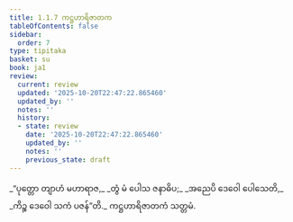 ```yaml
---
title: 1.1.7 ကဋ္ဌဟာရိဇာတက
tableOfContents: false
sidebar:
  order: 7
type: tipitaka
basket: su
book: ja1
review:
  current: review
  updated: '2025-10-20T22:47:22.865460'
  updated_by: ''
  notes: ''
  history:
  - state: review
    date: '2025-10-20T22:47:22.865460'
    updated_by: ''
    notes: ''
    previous_state: draft
---
```



<DynamicBreadcrumb />


<ReviewStatus review={frontmatter.review} showDetails={true} />

<HypothesisAnnotation frontmatter={frontmatter} />

<Division number="7" book="ja1" e="ch" v="22" p="2">

<Paragraph number="14" type="verses" book="ja1">
_“ပုတ္တော တျာဟံ မဟာရာဇ,_  
_တွံ မံ ပေါသ ဇနာဓိပ;_  
_အညေပိ ဒေဝေါ ပေါသေတိ,_  
_ကိဉ္စ ဒေဝေါ သကံ ပဇန်”တိ._  


</Paragraph>
</Division>

<Paragraph number="15" type="center" book="ja1">
ကဋ္ဌဟာရိဇာတကံ သတ္တမံ.
</Paragraph>